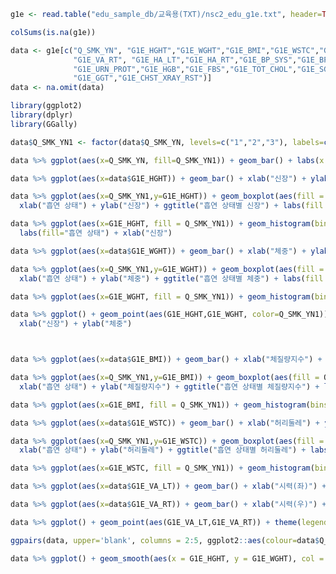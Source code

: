 ```r
g1e <- read.table("edu_sample_db/교육용(TXT)/nsc2_edu_g1e.txt", header=TRUE, fill=TRUE, sep="|", fileEncoding = "CP949", encoding = "UTF-8")

colSums(is.na(g1e))

data <- g1e[c("Q_SMK_YN", "G1E_HGHT","G1E_WGHT","G1E_BMI","G1E_WSTC","G1E_VA_LT",
              "G1E_VA_RT", "G1E_HA_LT","G1E_HA_RT","G1E_BP_SYS","G1E_BP_DIA",
              "G1E_URN_PROT","G1E_HGB","G1E_FBS","G1E_TOT_CHOL","G1E_SGOT","G1E_SGPT",
              "G1E_GGT","G1E_CHST_XRAY_RST")]
data <- na.omit(data)

library(ggplot2)
library(dplyr)
library(GGally)

data$Q_SMK_YN1 <- factor(data$Q_SMK_YN, levels=c("1","2","3"), labels=c("1: 피우지 않는다", "2: 과거에 피웠으나 지금은 끊었다","3: 현재도 피운다"))

data %>% ggplot(aes(x=Q_SMK_YN, fill=Q_SMK_YN1)) + geom_bar() + labs(x = "흡연 상태", y= "빈도", fill = "흡연 상태")

data %>% ggplot(aes(x=data$G1E_HGHT)) + geom_bar() + xlab("신장") + ylab("빈도") + ggtitle("신장별 빈도")

data %>% ggplot(aes(x=Q_SMK_YN1,y=G1E_HGHT)) + geom_boxplot(aes(fill = Q_SMK_YN1), outlier.colour = 'red') +
  xlab("흡연 상태") + ylab("신장") + ggtitle("흡연 상태별 신장") + labs(fill = "흡연 상태")

data %>% ggplot(aes(x=G1E_HGHT, fill = Q_SMK_YN1)) + geom_histogram(bins=30) + facet_grid(.~Q_SMK_YN1) +
  labs(fill="흡연 상태") + xlab("신장")

data %>% ggplot(aes(x=data$G1E_WGHT)) + geom_bar() + xlab("체중") + ylab("빈도") + ggtitle("체중별 빈도")

data %>% ggplot(aes(x=Q_SMK_YN1,y=G1E_WGHT)) + geom_boxplot(aes(fill = Q_SMK_YN1), outlier.colour = 'red') +
  xlab("흡연 상태") + ylab("체중") + ggtitle("흡연 상태별 체중") + labs(fill = "흡연 상태")

data %>% ggplot(aes(x=G1E_WGHT, fill = Q_SMK_YN1)) + geom_histogram(bins=30) + facet_grid(.~Q_SMK_YN1) + labs(fill="흡연 상태") + xlab("체중")

data %>% ggplot() + geom_point(aes(G1E_HGHT,G1E_WGHT, color=Q_SMK_YN1)) + theme(legend.position="top") + 
  xlab("신장") + ylab("체중")



data %>% ggplot(aes(x=data$G1E_BMI)) + geom_bar() + xlab("체질량지수") + ylab("빈도") + ggtitle("체질량지수")

data %>% ggplot(aes(x=Q_SMK_YN1,y=G1E_BMI)) + geom_boxplot(aes(fill = Q_SMK_YN1), outlier.colour = 'red') +
  xlab("흡연 상태") + ylab("체질량지수") + ggtitle("흡연 상태별 체질량지수") + labs(fill = "흡연 상태")

data %>% ggplot(aes(x=G1E_BMI, fill = Q_SMK_YN1)) + geom_histogram(bins=30) + facet_grid(.~Q_SMK_YN1) + labs(fill="흡연 상태") + xlab("체질량지수")

data %>% ggplot(aes(x=data$G1E_WSTC)) + geom_bar() + xlab("허리둘레") + ylab("빈도") + ggtitle("허리둘레")

data %>% ggplot(aes(x=Q_SMK_YN1,y=G1E_WSTC)) + geom_boxplot(aes(fill = Q_SMK_YN1), outlier.colour = 'red') +
  xlab("흡연 상태") + ylab("허리둘레") + ggtitle("흡연 상태별 허리둘레") + labs(fill = "흡연 상태")

data %>% ggplot(aes(x=G1E_WSTC, fill = Q_SMK_YN1)) + geom_histogram(bins=30) + facet_grid(.~Q_SMK_YN1) + labs(fill="흡연 상태") + xlab("허리둘레")

data %>% ggplot(aes(x=data$G1E_VA_LT)) + geom_bar() + xlab("시력(좌)") + ylab("빈도") + ggtitle("시력(좌)")

data %>% ggplot(aes(x=data$G1E_VA_RT)) + geom_bar() + xlab("시력(우)") + ylab("빈도") + ggtitle("시력(우)")

data %>% ggplot() + geom_point(aes(G1E_VA_LT,G1E_VA_RT)) + theme(legend.position="top") + xlab("시력(좌)") + ylab("시력(우)")

ggpairs(data, upper='blank', columns = 2:5, ggplot2::aes(colour=data$Q_SMK_YN1)) + ggtitle("변수들의 상관관계") + theme_minimal()

data %>% ggplot() + geom_smooth(aes(x = G1E_HGHT, y = G1E_WGHT), col = '#8A8585') + xlab("신장") + ylab("체중")
```